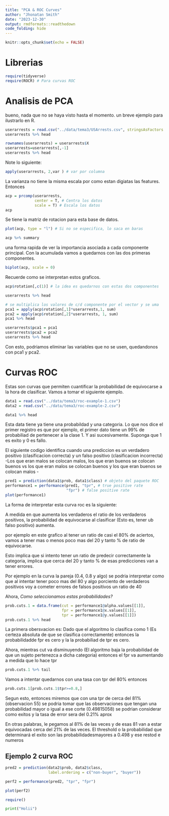 ```yaml
---
title: "PCA & ROC Curves"
author: "Jhonatan Smith"
date: "2023-12-30"
output: rmdformats::readthedown
code_folding: hide
---
```


```r
knitr::opts_chunk$set(echo = FALSE)
```

# Librerias

```r
require(tidyverse)
require(ROCR) # Para curvas ROC
```


# Analisis de PCA

bueno, nada que no se haya visto hasta el momento. un breve ejemplo para ilustrarlo en R.


```r
userarrests = read.csv("../data/tema3/USArrests.csv", stringsAsFactors = F)
userarrests %>% head
```

```r
rownames(userarrests) = userarrests$X
userarrests=userarrests[,-1]
userarrests %>% head
```

Note lo siguiente:

```r
apply(userarrests, 2,var ) # var por columna
```

La varianza no tiene la misma escala por como estan digiatas las features. Entonces


```r
acp = prcomp(userarrests,
             center = T, # Centra los datos
             scale = T) # Escala los datos
acp
```
Se tiene la matriz de rotacion para esta base de datos. 

```r
plot(acp, type = "l") # Si no se especifica, lo saca en baras
```


```r
acp %>% summary

```
una forma rapida de ver la importancia asociada a cada componente principal. Con la acumulada vamos a quedarnos con las dos primeras componentes.

```r
biplot(acp, scale = 0)
```


Recuerde como se interpretan estos graficos. 

```r
acp$rotation[,c(1)] # la idea es quedarnos con estas dos componentes
``` 

```r
userarrests %>% head
```


```r
# se multiplica los valores de c/d componente por el vector y se uma
pca1 = apply(acp$rotation[,1]*userarrests,1, sum)
pca2 = apply(acp$rotation[,2]*userarrests, 1, sum)
pca1 %>% head
```

```r
userarrests$pca1 = pca1
userarrests$pca2 = pca2
userarrests %>% head
```
Con esto, podriamos eliminar las variables que no se usen, quedandonos con pca1 y pca2.


# Curvas ROC

Estas son curvas que permiten cuantificar la probabilidad de equivocarse a la hora de clasificar. Vamos a tomar el siguiente ejemplo.

```r
data1 = read.csv("../data/tema3/roc-example-1.csv")
data2 = read.csv("../data/tema3/roc-example-2.csv")

data1 %>% head
```
Esta data tiene ya tiene una probabildad y una categoria. Lo que nos dice el primer registro es que por ejemplo, el primer dato tiene un 99% de probabiliad de pertenecer a la clase 1. Y asi sucesivamente. Suponga que 1 es exito y 0 es fallo. 

El siguiente codigo identifica cuando una prediccion es un verdadero positivo (clasificacion correcta) y un falso positivo (clasificacion incorrecta) -Los que eran malos se colocan malos, los que eran buenos se colocan buenos vs los que eran malos se colocan buenos y los que eran buenos se colocan malos -

```r
pred1 = prediction(data1$prob, data1$class) # objeto del paquete ROC
performance1 = performance(pred1, "tpr", # true positive rate
                           "fpr") # false positive rate
plot(performance1)
```

La forma de interpretar esta curva roc es la siguiente:

A medida en que aumenta los verdaderos el ratio de los verdaderos positivos, la probabilidad de equivocarse al clasificar (Esto es, tener ub falso positivo) aumenta.

por ejemplo en este grafico al tener un ratio de casi el 80% de aciertos, vamos a tener mas o menos poco mas del 20 y tanto % de ratio de equivocarse.

Esto implica que si intento tener un ratio de predecir correctamente la categoria, implica que cerca del 20 y tanto % de esas predicciones van a tener errores. 

Por ejemplo en la curva la pareja (0.4, 0.8 y algo) se podria interpretar como que al intentar tener poco mas del 80 y algo porciento de verdaderos positivos voy a cometer errores de falsos positivos un ratio de 40 


Ahora, *Como seleccionamos estas probabilidades?*

```r
prob.cuts.1 = data.frame(cut = performance1@alpha.values[[1]],
                         fpr = performance1@x.values[[1]],
                         tpr = performance1@y.values[[1]])
prob.cuts.1 %>% head
```

La primera obersvacion es: Dado que el algoritmo lo clasifica como 1 (Es certeza absoluta de que se clasifica correctamente) entonces la probabilidadde fpr es cero y la la probabiliad de tpr es cero. 

Ahora, mientras cut va disminuyendo (El algoritmo baja la probabilidad de que un sujeto pertenezca a dicha categoria) entonces el fpr va aumentando a medida que lo hace tpr

```r
prob.cuts.1 %>% tail
```

Vamos a intentar quedarnos con una tasa con tpr del 80% entonces

```r
prob.cuts.1[prob.cuts.1$tpr>=0.8,]
```

Segun esto, entonces miremos que con una tpr de cerca del 81% (observacion 55) se podria tomar que las observaciones que tengan una probabilidad mayor o igual a ese corte (0.49815058) se podrian considerar como exitos y la tasa de error sera del 0.21% aprox

En otras palabras, le pegamos al 81% de las veces y de esas 81 van a estar equivocadas cerca del 21% de las veces. El threshold o la probabilidad que determinará el exito son las probabilidadesmayores a 0.498 y ese restod e numeros


## Ejemplo 2 curva ROC

```r
pred2 = prediction(data2$prob, data2$class, 
                   label.ordering = c("non-buyer", "buyer"))

perf2 = performance(pred2, "tpr", "fpr")

plot(perf2)
```

```r
require()
```


```python
print("Holii")

```












